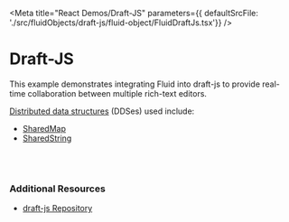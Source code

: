 
<Meta title="React Demos/Draft-JS" parameters={{ defaultSrcFile: './src/fluidObjects/draft-js/fluid-object/FluidDraftJs.tsx'}} />

# Draft-JS

This example demonstrates integrating Fluid into draft-js to provide real-time collaboration
between multiple rich-text editors. 

<a href="https://agreeable-hill-0eeff5b10.azurestaticapps.net/docs/concepts/dds/" target="_blank">Distributed data structures</a> (DDSes) used include:

* <a href="https://agreeable-hill-0eeff5b10.azurestaticapps.net/apis/map/sharedmap/" target="_blank">SharedMap</a>
* <a href="https://agreeable-hill-0eeff5b10.azurestaticapps.net/apis/sequence/sharedstring/" target="_blank">SharedString</a>

<Story name="Demo">
  <FluidLoader factory={FluidDraftJsContainer} title={FluidDraftJsObject.Name} view={FluidDraftJsView} viewType="react"></FluidLoader>
</Story>

<br /><br />

### Additional Resources

* <a href="https://github.com/microsoft/FluidExamples" target="_blank">draft-js Repository</a>
